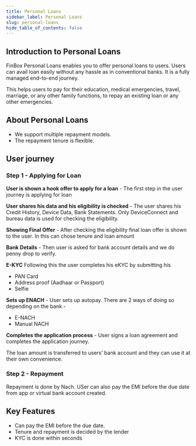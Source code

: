 ```yaml
---
title: Personal Loans
sidebar_label: Personal Loans
slug: personal-loans
hide_table_of_contents: false
---
```



## Introduction to Personal Loans

FinBox Personal Loans enables you to offer personal loans to users. Users can avail loan easily without any hassle as in conventional banks. It is a fully managed end-to-end journey.

This helps users to pay for their education, medical emergencies, travel, marriage, or any other family functions, to repay an existing loan or any other emergencies.

## About Personal Loans

* We support multiple repayment models.
* The repayment tenure is flexible.

## User journey

### Step 1 - Applying for Loan

**User is shown a hook offer to apply for a loan** - The first step in the user journey is applying for loan

**User shares his data and his eligibility is checked** - The user shares his Credit History, Device Data, Bank Statements. Only DeviceConnect and bureau data is used for checking the eligibility.

**Showing Final Offer** - After checking the eligibility final loan offer is shown to the user. In this can chose tenure and loan amount

**Bank Details** - Then user is asked for bank account details and we do penny drop to verify.


**E-KYC**
Following this the user completes his eKYC by submitting his 
* PAN Card
* Address proof  (Aadhaar or Passport)
* Selfie 

**Sets up ENACH** - User sets up autopay. There are 2 ways of doing so depending on the bank - 
* E-NACH
* Manual NACH

**Completes the application process** - User signs a loan agreement and completes the application journey.

The loan amount is transferred to users’ bank account and they can use it at their own convenience.

### Step 2 - Repayment

Repayment is done by Nach. USer can also pay the EMI  before the due date from app or virtual bank account created.

## Key Features

* Can pay the EMI before the due date.
* Tenure and repayment is decided by the lender
* KYC is done within seconds





